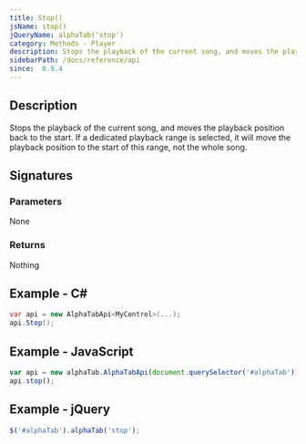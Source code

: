 ```yaml
---
title: Stop()
jsName: stop()
jQueryName: alphaTab('stop')
category: Methods - Player
description: Stops the playback of the current song, and moves the playback position back to the start.
sidebarPath: /docs/reference/api
since:  0.9.4
---
```



## Description
Stops the playback of the current song, and moves the playback position back to the start. If a dedicated playback range is selected, 
it will move the playback position to the start of this range, not the whole song.

## Signatures

<TypeTable>
    <TypeRow type="net" name="void Stop()" />
    <TypeRow type="js" name="function stop()" />
    <TypeRow type="jquery" name="alphaTab('stop')" />
</TypeTable>

### Parameters
None

### Returns
Nothing

## Example - C#

```csharp
var api = new AlphaTabApi<MyControl>(...);
api.Stop();
```

## Example - JavaScript

```js
var api = new alphaTab.AlphaTabApi(document.querySelector('#alphaTab'));
api.stop();
```

## Example - jQuery

```js
$('#alphaTab').alphaTab('stop');
```
